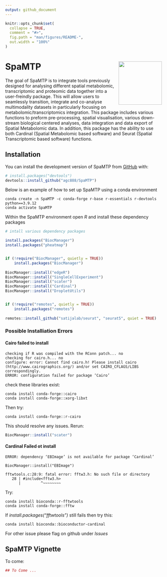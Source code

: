 ```yaml
---
output: github_document
---
```


<!-- README.md is generated from README.Rmd. Please edit that file -->

```r
knitr::opts_chunk$set(
  collapse = TRUE,
  comment = "#>",
  fig.path = "man/figures/README-",
  out.width = "100%"
)
```

# SpaMTP <img src="man/figures/logo.png" align="right" height="139" alt="" />

<!-- badges: start -->
<!-- badges: end -->


The goal of SpaMTP is to integrate tools previously designed for analysing different spatial metabolomic, transcriptomic and proteomic data together into a user-freindly package. This will allow users to seamlessly transition, integrate and co-analyse multimodality datasets in particularly focusing on metabolomic/transcriptomics integration. This package includes various functions to preform pre-processing, spatial visualisation, various down-stream biological centered analyses, data integration and data export of Spatial Metabolomic data. In addition, this package has the ability to use both Cardinal (Spatial Metabolomic based software) and Seurat (Spatial Transcriptomic based software) functions.

## Installation

You can install the development version of SpaMTP from [GitHub](https://github.com/) with:

``` r
# install.packages("devtools")
devtools::install_github("agc888/SpaMTP")
```

Below is an example of how to set up SpaMTP using a conda environment 

```console
conda create -n SpaMTP -c conda-forge r-base r-essentials r-devtools python==3.9.12
conda activate SpaMTP
```

Within the SpaMTP environment open *R* and install these dependency packages

```r
# intall various dependency packages

install.packages("BiocManager")
install.packages("pheatmap")


if (!require("BiocManager", quietly = TRUE))
    install.packages("BiocManager")
    
BiocManager::install("edgeR")
BiocManager::install("SingleCellExperiment")
BiocManager::install("scater")
BiocManager::install("Cardinal")
BiocManager::install("DropletUtils")


if (!require("remotes", quietly = TRUE))
    install.packages("remotes")
    
remotes::install_github("satijalab/seurat", "seurat5", quiet = TRUE)
```

### Possible Installiation Errors

#### Cairo failed to install

```console
checking if R was compiled with the RConn patch... no
checking for cairo.h... no
configure: error: Cannot find cairo.h! Please install cairo (http://www.cairographics.org/) and/or set CAIRO_CFLAGS/LIBS correspondingly.
ERROR: configuration failed for package ‘Cairo’
```

check these libraries exist:

```console
conda install conda-forge::cairo
conda install conda-forge::xorg-libxt
```

Then try:

```console
conda install conda-forge::r-cairo
```

This should resolve any issues. Rerun:

```r
BiocManager::install("scater")
```

#### Cardinal Failed ot install

```console
ERROR: dependency ‘EBImage’ is not available for package ‘Cardinal’

BiocManager::install("EBImage")

fftwtools.c:28:9: fatal error: fftw3.h: No such file or directory
   28 | #include<fftw3.h>
      |         ^~~~~~~~~

```

Try:
```console
conda install bioconda::r-fftwtools
conda install conda-forge::fftw
```

If *install.packages(“fftwtools”)* still fails then try this:

```console
conda install bioconda::bioconductor-cardinal  
```

For other issue please flag on github under *Issues*


## SpaMTP Vignette

To come:

```r
## To Come ...

```

